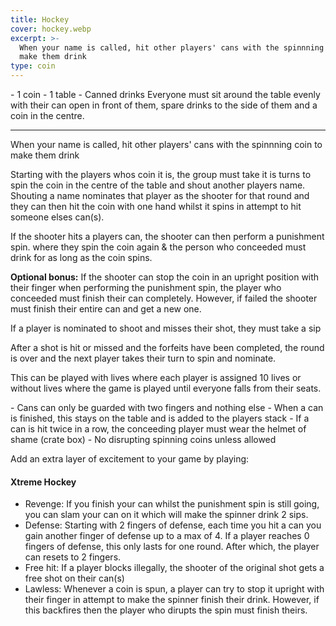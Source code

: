 ```yaml
---
title: Hockey
cover: hockey.webp
excerpt: >-
  When your name is called, hit other players' cans with the spinnning coin to
  make them drink
type: coin
---
```


<GameHero
  cover="/BeerGoggleGames/images/hockey.webp"
  alt="Hockey"
/>

<GameSection title="Equipment" icon="/BeerGoggleGames/images/liquor.webp">
-   1 coin
-   1 table
-   Canned drinks
</GameSection>

<GameSection title="Setup" icon="/BeerGoggleGames/images/settings.webp">
Everyone must sit around the table evenly with their can open in front of them, spare drinks to the side of them and a coin in the centre.

* * *
</GameSection>

<GameSection title="Aim of the Game" icon="/BeerGoggleGames/images/target.webp">
<p>When your name is called, hit other players' cans with the spinnning coin to make them drink</p>
</GameSection>

<GameSection title="How to Play" icon="/BeerGoggleGames/images/question.webp">
Starting with the players whos coin it is, the group must take it is turns to spin the coin in the centre of the table and shout another players name. Shouting a name nominates that player as the shooter for that round and they can then hit the coin with one hand whilst it spins in attempt to hit someone elses can(s).

If the shooter hits a players can, the shooter can then perform a punishment spin. where they spin the coin again & the person who conceeded must drink for as long as the coin spins.

**Optional bonus:** If the shooter can stop the coin in an upright position with their finger when performing the punishment spin, the player who conceeded must finish their can completely. However, if failed the shooter must finish their entire can and get a new one.

If a player is nominated to shoot and misses their shot, they must take a sip

After a shot is hit or missed and the forfeits have been completed, the round is over and the next player takes their turn to spin and nominate.

This can be played with lives where each player is assigned 10 lives or without lives where the game is played until everyone falls from their seats.
</GameSection>

<GameSection title="Rules" icon="/BeerGoggleGames/images/rules.webp">
-   Cans can only be guarded with two fingers and nothing else
-   When a can is finished, this stays on the table and is added to the players stack
-   If a can is hit twice in a row, the conceeding player must wear the helmet of shame (crate box)
-   No disrupting spinning coins unless allowed
</GameSection>

<GameSection title="Special Edition" icon="/BeerGoggleGames/images/special.webp">

<p>Add an extra layer of excitement to your game by playing:</p>

<h4>Xtreme Hockey</h4>

-   Revenge: If you finish your can whilst the punishment spin is still going, you can slam your can on it which will make the spinner drink 2 sips.
-   Defense: Starting with 2 fingers of defense, each time you hit a can you gain another finger of defense up to a max of 4. If a player reaches 0 fingers of defense, this only lasts for one round. After which, the player can resets to 2 fingers.
-   Free hit: If a player blocks illegally, the shooter of the original shot gets a free shot on their can(s)
-   Lawless: Whenever a coin is spun, a player can try to stop it upright with their finger in attempt to make the spinner finish their drink. However, if this backfires then the player who dirupts the spin must finish theirs.
</GameSection>

<ShareButtons title="Hockey" />

<FeedbackCard>
</FeedbackCard>
